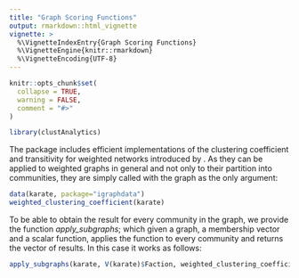 ---
title: "Graph Scoring Functions"
output: rmarkdown::html_vignette
vignette: >
  %\VignetteIndexEntry{Graph Scoring Functions}
  %\VignetteEngine{knitr::rmarkdown}
  %\VignetteEncoding{UTF-8}
---

```{r, include = FALSE}
knitr::opts_chunk$set(
  collapse = TRUE,
  warning = FALSE,
  comment = "#>"
)
```

```{r setup}
library(clustAnalytics)
```





The package includes efficient implementations of the clustering coefficient and transitivity for weighted networks introduced by \cite{clustcoeficient}. As they can be applied to weighted graphs in general and not only to their partition into communities, they are simply called with the graph as the only argument:
```{r}
data(karate, package="igraphdata")
weighted_clustering_coefficient(karate)
```

To be able to obtain the result for every community in the graph, we provide the function *apply_subgraphs*; which given a graph, a membership vector and a scalar function, applies the function to every community and returns the vector of results. In this case it works as follows:
```{r}
apply_subgraphs(karate, V(karate)$Faction, weighted_clustering_coefficient)
```


